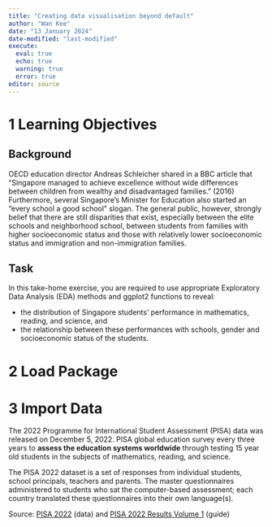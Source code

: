 ```yaml
---
title: "Creating data visualisation beyond default"
author: "Wan Kee"
date: "13 January 2024"
date-modified: "last-modified"
execute: 
  eval: true
  echo: true
  warning: true
  error: true
editor: source
---
```


# 1 Learning Objectives

::: panel-tabset
## Background

OECD education director Andreas Schleicher shared in a BBC article that “Singapore managed to achieve excellence without wide differences between children from wealthy and disadvantaged families.” (2016) Furthermore, several Singapore’s Minister for Education also started an “every school a good school” slogan. The general public, however, strongly belief that there are still disparities that exist, especially between the elite schools and neighborhood school, between students from families with higher socioeconomic status and those with relatively lower socioeconomic status and immigration and non-immigration families.

## Task

In this take-home exercise, you are required to use appropriate Exploratory Data Analysis (EDA) methods and ggplot2 functions to reveal:

-   the distribution of Singapore students’ performance in mathematics, reading, and science, and
-   the relationship between these performances with schools, gender and socioeconomic status of the students.
:::

# 2 Load Package

# 3 Import Data

The 2022 Programme for International Student Assessment (PISA) data was released on December 5, 2022. PISA global education survey every three years to **assess the education systems worldwide** through testing 15 year old students in the subjects of mathematics, reading, and science.

The PISA 2022 dataset is a set of responses from individual students, school principals, teachers and parents. The master questionnaires administered to students who sat the computer-based assessment; each country translated these questionnaires into their own language(s).

Source: [PISA 2022](https://www.oecd.org/pisa/data/2022database/) (data) and [PISA 2022 Results Volume 1](https://www.oecd-ilibrary.org/education/pisa-2022-results-volume-i_53f23881-en) (guide)

